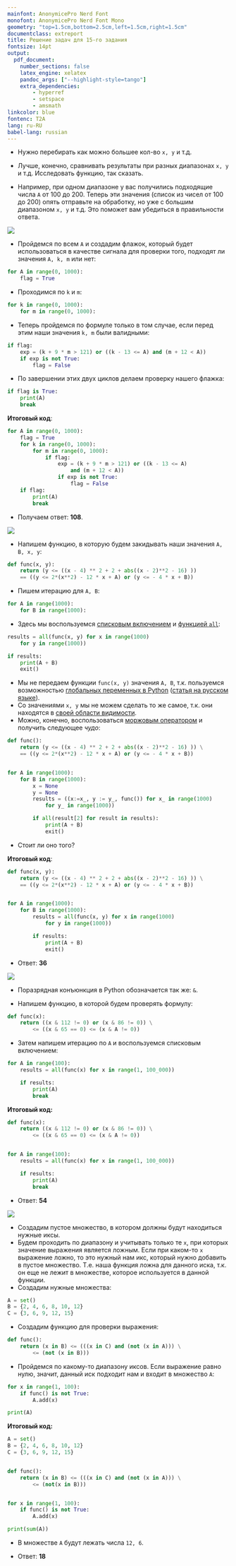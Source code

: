 ```yaml
---
mainfont: AnonymicePro Nerd Font
monofont: AnonymicePro Nerd Font Mono
geometry: "top=1.5cm,bottom=2.5cm,left=1.5cm,right=1.5cm"
documentclass: extreport
title: Решение задач для 15-го задания
fontsize: 14pt
output:
  pdf_document:
    number_sections: false
    latex_engine: xelatex
    pandoc_args: ["--highlight-style=tango"]
    extra_dependencies:
        - hyperref
        - setspace
        - amsmath
linkcolor: blue
fontenc: T2A
lang: ru-RU
babel-lang: russian
---
```

\tableofcontents

\newpage

\chapter{Маленькое введение}

- Нужно перебирать как можно большее кол-во `x, y` и т.д.

- Лучше, конечно, сравнивать результаты при разных диапазонах `x, y` и т.д. Исследовать функцию, так сказать.

- Например, при одном диапазоне у вас получились подходящие числа `A` от 100 до 200. Теперь эти значения (список из чисел от 100 до 200) опять отправьте на обработку, но уже с большим диапазоном `x, y` и т.д. Это поможет вам убедиться в правильности ответа.

\chapter{Решаем задачки с помощью флажка}
\section{Задача \textnumero~349 (Поляков)}
![](../../data/15-images/349-polyakov.png)

- Пройдемся по всем `A` и создадим флажок, который будет использоваться в качестве сигнала для проверки того, подходят ли значения `A, k, m` или нет:
```python
for A in range(0, 1000):
    flag = True
```

- Проходимся по `k` и `m`:
```python
for k in range(0, 1000):
    for m in range(0, 1000):
```

- Теперь пройдемся по формуле только в том случае, если перед этим наши значения `k, m` были валидными:
```python
if flag:
    exp = (k + 9 * m > 121) or ((k - 13 <= A) and (m + 12 < A))
    if exp is not True:
        flag = False
```

- По завершении этих двух циклов делаем проверку нашего флажка:
```python
if flag is True:
    print(A)
    break
```

**Итоговый код**:
```python
for A in range(0, 1000):
    flag = True
    for k in range(0, 1000):
        for m in range(0, 1000):
            if flag:
                exp = (k + 9 * m > 121) or ((k - 13 <= A)
                    and (m + 12 < A))
                if exp is not True:
                    flag = False
    if flag:
        print(A)
        break
```

- Получаем ответ: **108**.

\fbox{\parbox{\textwidth}{Т.к. в задании говорится, что нужны неотрицательные значения `k,m`, то они начинаются с нуля. Если бы спрашивались положительные (или натуральные), то начинали бы с единицы.}}

\chapter{Решаем задачки с помощью списковых включений}
\section{Задача \textnumero~360 (Поляков)}
![](../../data/15-images/360-polyakov.png)

- Напишем функцию, в которую будем закидывать наши значения `A, B, x, y`:
```python
def func(x, y):
    return (y <= ((x - 4) ** 2 + 2 + abs((x - 2)**2 - 16) ))
    == ((y <= 2*(x**2) - 12 * x + A) or (y <= - 4 * x + B))
```

- Пишем итерацию для `A, B`:
```python
for A in range(1000):
    for B in range(1000):
```

- Здесь мы воспользуемся [списковым включением](https://docs.python.org/3/tutorial/datastructures.html#list-comprehensions) и [функцией `all`](https://docs.python.org/3/library/functions.html#all):
```python
results = all(func(x, y) for x in range(1000)
    for y in range(1000))

if results:
    print(A + B)
    exit()
```

- Мы не передаем функции `func(x, y)` значения `A, B`, т.к. пользуемся возможностью [глобальных переменных в Python](https://docs.python.org/3/faq/programming.html#what-are-the-rules-for-local-and-global-variables-in-python) ([статья на русском языке](https://pythonru.com/osnovy/globalnye-peremennye-python)).
- Со значениями `x, y` мы не можем сделать то же самое, т.к. они находятся в [своей области видимости](https://stackoverflow.com/questions/4198906/list-comprehension-rebinds-names-even-after-scope-of-comprehension-is-this-righ).
- Можно, конечно, воспользоваться [моржовым оператором](https://peps.python.org/pep-0572/) и получить следующее *чудо*:
```python
def func():
    return (y <= ((x - 4) ** 2 + 2 + abs((x - 2)**2 - 16) )) \
    == ((y <= 2*(x**2) - 12 * x + A) or (y <= - 4 * x + B))


for A in range(1000):
    for B in range(1000):
        x = None
        y = None
        results = ((x:=x_, y := y_, func()) for x_ in range(1000)
            for y_ in range(1000))

        if all(result[2] for result in results):
            print(A + B)
            exit()
```
- Стоит ли оно того?


**Итоговый код**:
```python
def func(x, y):
    return (y <= ((x - 4) ** 2 + 2 + abs((x - 2)**2 - 16) )) \
    == ((y <= 2*(x**2) - 12 * x + A) or (y <= - 4 * x + B))


for A in range(1000):
    for B in range(1000):
        results = all(func(x, y) for x in range(1000)
            for y in range(1000))

        if results:
            print(A + B)
            exit()
```

- Ответ: **36**

\chapter{Задачи на порязрядную конъюнкцию}
\section{Задача \textnumero~523 (Поляков)}
![](../../data/15-images/523-polyakov.png)

- Поразрядная конъюнкция в Python обозначается так же: `&`.

- Напишем функцию, в которой будем проверять формулу:
```python
def func(x):
    return ((x & 112 != 0) or (x & 86 != 0)) \
        <= ((x & 65 == 0) <= (x & A != 0))
```

- Затем напишем итерацию по `A` и воспользуемся списковым включением:
```python
for A in range(100):
    results = all(func(x) for x in range(1, 100_000))

    if results:
        print(A)
        break
```

**Итоговый код:**
```python
def func(x):
    return ((x & 112 != 0) or (x & 86 != 0)) \
        <= ((x & 65 == 0) <= (x & A != 0))


for A in range(100):
    results = all(func(x) for x in range(1, 100_000))

    if results:
        print(A)
        break
```

- Ответ: **54**

\chapter{Задачи на наименьшее множество}
\section{Задача \textnumero~88 (Поляков)}
![](../../data/15-images/88-polyakov.png)

- Создадим пустое множество, в котором должны будут находиться нужные иксы.
- Будем проходить по диапазону и учитывать только те `x`, при которых значение выражения является ложным. Если при каком-то `x` выражение ложно, то это нужный нам икс, который нужно добавить в пустое множество. Т.е. наша функция ложна для данного иска, т.к. он еще не лежит в множестве, которое используется в данной функции.
- Создадим нужные множества:
```python
A = set()
B = {2, 4, 6, 8, 10, 12}
C = {3, 6, 9, 12, 15}
```

- Создадим функцию для проверки выражения:
```python
def func():
    return (x in B) <= (((x in C) and (not (x in A))) \
        <= (not (x in B)))
```

- Пройдемся по какому-то диапазону иксов. Если выражение равно нулю, значит, данный иск подходит нам и входит в множество `A`:
```python
for x in range(1, 100):
    if func() is not True:
        A.add(x)

print(A)
```

**Итоговый код:**
```python
A = set()
B = {2, 4, 6, 8, 10, 12}
C = {3, 6, 9, 12, 15}


def func():
    return (x in B) <= (((x in C) and (not (x in A))) \
        <= (not(x in B)))


for x in range(1, 100):
    if func() is not True:
        A.add(x)

print(sum(A))
```

- В множестве `A` будут лежать числа `12, 6`.

- Ответ: **18**

\chapter{}
